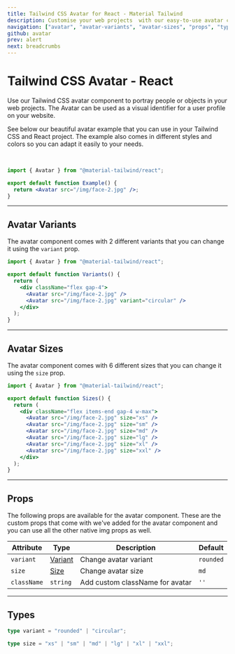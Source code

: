 ```yaml
---
title: Tailwind CSS Avatar for React - Material Tailwind
description: Customise your web projects  with our easy-to-use avatar component for Tailwind CSS and React using Material Design guidelines.
navigation: ["avatar", "avatar-variants", "avatar-sizes", "props", "types"]
github: avatar
prev: alert
next: breadcrumbs
---
```


# Tailwind CSS Avatar - React

Use our Tailwind CSS avatar component to portray people or objects in your web projects. The Avatar can be used as a visual identifier for a user profile on your website.

See below our beautiful avatar example that you can use in your Tailwind CSS and React project. The example also comes in different styles and colors so you can adapt it easily to your needs.

<br />

<ComponentCard id="avatar">
  <Avatar src="/img/face-2.jpg" />
</ComponentCard>

```jsx showLineNumbers {1, 4}
import { Avatar } from "@material-tailwind/react";

export default function Example() {
  return <Avatar src="/img/face-2.jpg" />;
}
```

---

## Avatar Variants

The avatar component comes with 2 different variants that you can change it using the <Code>variant</Code> prop.

<ComponentCard id="avatar-variants">
  <div className="flex gap-4">
    <Avatar src="/img/face-2.jpg" />
    <Avatar src="/img/face-2.jpg" variant="circular" />
  </div>
</ComponentCard>

```jsx showLineNumbers {6-7}
import { Avatar } from "@material-tailwind/react";

export default function Variants() {
  return (
    <div className="flex gap-4">
      <Avatar src="/img/face-2.jpg" />
      <Avatar src="/img/face-2.jpg" variant="circular" />
    </div>
  );
}
```

---

## Avatar Sizes

The avatar component comes with 6 different sizes that you can change it using the <Code>size</Code> prop.

<ComponentCard id="avatar-sizes">
  <div className="flex items-end gap-4 w-max">
    <Avatar src="/img/face-2.jpg" size="xs" />
    <Avatar src="/img/face-2.jpg" size="sm" />
    <Avatar src="/img/face-2.jpg" size="md" />
    <Avatar src="/img/face-2.jpg" size="lg" />
    <Avatar src="/img/face-2.jpg" size="xl" />
    <Avatar src="/img/face-2.jpg" size="xxl" />
  </div>
</ComponentCard>

```jsx showLineNumbers {6-11}
import { Avatar } from "@material-tailwind/react";

export default function Sizes() {
  return (
    <div className="flex items-end gap-4 w-max">
      <Avatar src="/img/face-2.jpg" size="xs" />
      <Avatar src="/img/face-2.jpg" size="sm" />
      <Avatar src="/img/face-2.jpg" size="md" />
      <Avatar src="/img/face-2.jpg" size="lg" />
      <Avatar src="/img/face-2.jpg" size="xl" />
      <Avatar src="/img/face-2.jpg" size="xxl" />
    </div>
  );
}
```

---

## Props

<span id="props" className="scroll-mt-48" />
The following props are available for the avatar component. These are the custom
props that come with we've added for the avatar component and you can use all the
other native img props as well.

| Attribute   | Type                      | Description                     | Default                    |
| ----------- | ------------------------- | ------------------------------- | -------------------------- |
| `variant`   | [Variant](#types)         | Change avatar variant           | <Code small>rounded</Code> |
| `size`      | [Size](#types)            | Change avatar size              | <Code small>md</Code>      |
| `className` | <Code small>string</Code> | Add custom className for avatar | `''`                       |

---

## Types

<span id="types" className="scroll-mt-48" />

```ts
type variant = "rounded" | "circular";
```

```ts
type size = "xs" | "sm" | "md" | "lg" | "xl" | "xxl";
```
